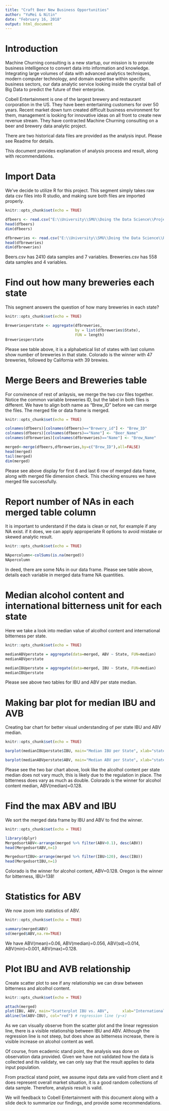 ---
title: "Craft Beer New Business Opportunities"
author: "YuMei & Nitin"
date: "February 16, 2018"
output: html_document
---
# Introduction
Machine Churning consulting is a new startup, our mission is to provide business intelligence to convert data into information and knowledge.  Integrating large volumes of data with advanced analytics techniques, modern computer technology, and domain expertise within specific business sectors, our data analytic service looking inside the crystal ball of Big Data to predict the future of their enterprise.

Cobell Entertainment is one of the largest brewery and restaurant corporation in the US. They have been entertaining customers for over 50 years. Recent market down turn created difficult business environment for them, management is looking for innovative ideas on all front to create new revenue stream. They have contracted Machine Churning consulting on a beer and brewery data analytic project. 

There are two historical data files are provided as the analysis input. Please see Readme for details.

This document provides explanation of analysis process and result, along with recommendations.

# Import Data
We've decide to utilize R for this project. This segment simply takes raw data csv files into R studio, and making sure both files are imported properly. 
```{r importdata, include=TRUE}
knitr::opts_chunk$set(echo = TRUE)

dfbeers <- read.csv("E:\\University\\SMU\\Doing the Data Science\\Project1\\Beers.csv",header = TRUE)
head(dfbeers)
dim(dfbeers)

dfbreweries <- read.csv("E:\\University\\SMU\\Doing the Data Science\\Project1\\Breweries.csv",header = TRUE)
head(dfbreweries)
dim(dfbreweries)
```
Beers.csv has 2410 data samples and 7 variables. Breweries.csv has 558 data samples and 4 variables.

# Find out how many breweries each state 
This segment answers the question of how many breweries in each state?

```{r number, include=TRUE}
knitr::opts_chunk$set(echo = TRUE)

Breweriesperstate <- aggregate(dfbreweries, 
                               by = list(dfbreweries$State), 
                               FUN = length)
Breweriesperstate
```
Please see table above, it is a alphabetical list of states with last column show number of breweries in that state. Colorado is the winner with 47 breweries, followed by California with 39 brewies.

# Merge Beers and Breweries table
For convinence of rest of anlaysis, we merge the two csv files together. Notice the common variable breweries ID, but the label in both files is different. We have to align both name as "Brew_ID" before we can merge the files. The merged file or data frame is merged.

```{r merge, include=TRUE}
knitr::opts_chunk$set(echo = TRUE)

colnames(dfbeers)[colnames(dfbeers)=="Brewery_id"] <- "Brew_ID"
colnames(dfbeers)[colnames(dfbeers)=="Name"] <- "Beer_Name"
colnames(dfbreweries)[colnames(dfbreweries)=="Name"] <- "Brew_Name"

merged<-merge(dfbeers,dfbreweries,by=c("Brew_ID"),all=FALSE)
head(merged)
tail(merged)
dim(merged)
```
Please see above display for first 6 and last 6 row of merged data frame, along with merged file dimension check. This checking ensures we have merged file successfully.

# Report number of NAs in each merged table column
It is important to understand if the data is clean or not, for example if any NA exist. if it does, we can apply approperiate R options to avoid mistake or skewed analytic result.

```{r NAs, include=TRUE}
knitr::opts_chunk$set(echo = TRUE)

NApercolumn<-colSums(is.na(merged))
NApercolumn
```
In deed, there are some NAs in our data frame. Please see table above, details each variable in merged data frame NA quantities. 

# Median alcohol content and international bitterness unit for each state
Here we take a look into median value of alcolhol content and international bitterness per state. 
```{r median, include=TRUE}
knitr::opts_chunk$set(echo = TRUE)

medianABVperstate = aggregate(data=merged, ABV ~ State, FUN=median)
medianABVperstate

medianIBUperstate = aggregate(data=merged, IBU ~ State, FUN=median)
medianIBUperstate
```
Please see above two tables for IBU and ABV per state median.

# Making bar plot for median IBU and AVB
Creating bar chart for better visual understanding of per state IBU and ABV median. 
```{r plot1, include=TRUE}
knitr::opts_chunk$set(echo = TRUE)

barplot(medianIBUperstate$IBU, main="Median IBU per State", xlab="states",ylab="median IBU",las=2, col=rainbow(20), names.arg=medianIBUperstate$State, horiz=FALSE,cex.axis=0.5, cex.names=0.5)

barplot(medianABVperstate$ABV, main="Median ABV per State", xlab="states",ylab="median ABV", las=2, col=rainbow(20), names.arg=medianABVperstate$State, horiz=FALSE,cex.axis=0.5, cex.names=0.5)
```
Please see the two bar chart above, look like the alcolhol content per state median does not vary much, this is likely due to the regulation in place. The bitterness does vary as much as double. Colorado is the winner for alcohol content median, ABV(median)=0.128.

# Find the max ABV and IBU
We sort the merged data frame by IBU and ABV to find the winner.
```{r max, include=TRUE}
knitr::opts_chunk$set(echo = TRUE)

library(dplyr)
MergedsortABV<-arrange(merged %>% filter(ABV>0.1), desc(ABV))
head(MergedsortABV,n=1)

MergedsortIBU<-arrange(merged %>% filter(IBU>120), desc(IBU))
head(MergedsortIBU,n=1)
```
Colorado is the winner for alcohol content, ABV=0.128. 
Oregon is the winner for bitterness, IBU=138!

# Statistics for ABV
We now zoom into statistics of ABV.
```{r ABV stats, include=TRUE}
knitr::opts_chunk$set(echo = TRUE)

summary(merged$ABV)
sd(merged$ABV,na.rm=TRUE)
```
We have ABV(mean)=0.06, ABV(median)=0.056, ABV(sd)=0.014, ABV(min)=0.001, ABV(max)=0.128. 

# Plot IBU and AVB relationship
Create scatter plot to see if any relationship we can draw between bitterness and alcolhol content.
```{r plot2, include=TRUE}
knitr::opts_chunk$set(echo = TRUE)

attach(merged)
plot(IBU, ABV, main="Scatterplot IBU vs. ABV",  	xlab="International Bitterness Units of the beer", ylab="Alcohol by volume of the beer", pch=19)
abline(lm(ABV~IBU), col="red") # regression line (y~x) 

```
As we can visually observe from the scatter plot and the linear regression line, there is a visible relationship between IBU and ABV. Although the regression line is not steep, but does show as bitterness increase, there is visible increase on alcohol content as well. 

Of course, from ecademic stand point, the analysis was done on observation data provided. Given we have not validated how the data is collected and its validaty, we can only say that the result applies to data input population.

From practical stand point, we assume input data are valid from client and it does represent overall market situation, it is a good random collections of data sample. Therefore, analysis result is valid. 

We will feedback to Cobell Entertainment with this document along with a slide deck to summarize our findings, and provide some recommendations. 

